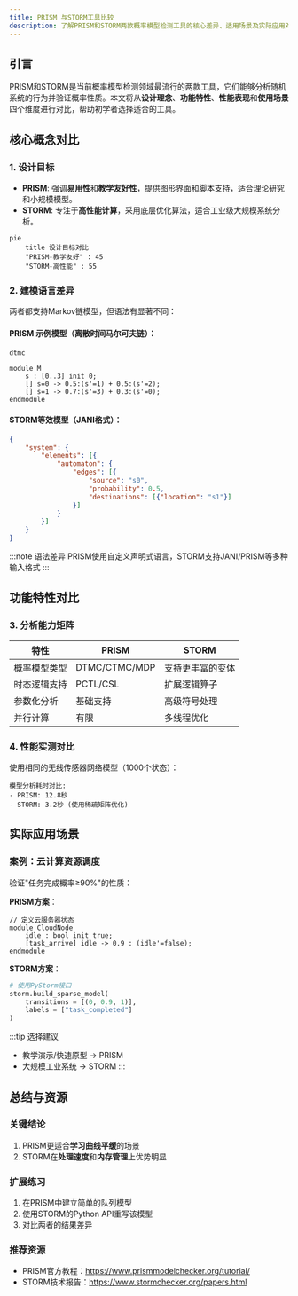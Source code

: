 ```yaml
---
title: PRISM 与STORM工具比较
description: 了解PRISM和STORM两款概率模型检测工具的核心差异、适用场景及实际应用对比
---
```


## 引言

PRISM和STORM是当前概率模型检测领域最流行的两款工具，它们能够分析随机系统的行为并验证概率性质。本文将从**设计理念**、**功能特性**、**性能表现**和**使用场景**四个维度进行对比，帮助初学者选择适合的工具。

## 核心概念对比

### 1. 设计目标
- **PRISM**: 强调**易用性**和**教学友好性**，提供图形界面和脚本支持，适合理论研究和小规模模型。
- **STORM**: 专注于**高性能计算**，采用底层优化算法，适合工业级大规模系统分析。

```mermaid
pie
    title 设计目标对比
    "PRISM-教学友好" : 45
    "STORM-高性能" : 55
```

### 2. 建模语言差异
两者都支持Markov链模型，但语法有显著不同：

#### PRISM 示例模型（离散时间马尔可夫链）：
```prism
dtmc

module M
    s : [0..3] init 0;
    [] s=0 -> 0.5:(s'=1) + 0.5:(s'=2);
    [] s=1 -> 0.7:(s'=3) + 0.3:(s'=0);
endmodule
```

#### STORM等效模型（JANI格式）：
```json
{
    "system": {
        "elements": [{
            "automaton": {
                "edges": [{
                    "source": "s0",
                    "probability": 0.5,
                    "destinations": [{"location": "s1"}]
                }]
            }
        }]
    }
}
```

:::note 语法差异
PRISM使用自定义声明式语言，STORM支持JANI/PRISM等多种输入格式
:::

## 功能特性对比

### 3. 分析能力矩阵

| 特性                | PRISM       | STORM       |
|---------------------|-------------|-------------|
| 概率模型类型        | DTMC/CTMC/MDP | 支持更丰富的变体 |
| 时态逻辑支持        | PCTL/CSL    | 扩展逻辑算子 |
| 参数化分析          | 基础支持     | 高级符号处理 |
| 并行计算            | 有限        | 多线程优化  |

### 4. 性能实测对比
使用相同的无线传感器网络模型（1000个状态）：

```text
模型分析耗时对比:
- PRISM: 12.8秒
- STORM: 3.2秒 (使用稀疏矩阵优化)
```

## 实际应用场景

### 案例：云计算资源调度
验证"任务完成概率≥90%"的性质：

**PRISM方案**：
```prism
// 定义云服务器状态
module CloudNode
    idle : bool init true;
    [task_arrive] idle -> 0.9 : (idle'=false);
endmodule
```

**STORM方案**：
```python
# 使用PyStorm接口
storm.build_sparse_model(
    transitions = [(0, 0.9, 1)],
    labels = ["task_completed"]
)
```

:::tip 选择建议
- 教学演示/快速原型 → PRISM
- 大规模工业系统 → STORM
:::

## 总结与资源

### 关键结论
1. PRISM更适合**学习曲线平缓**的场景
2. STORM在**处理速度**和**内存管理**上优势明显

### 扩展练习
1. 在PRISM中建立简单的队列模型
2. 使用STORM的Python API重写该模型
3. 对比两者的结果差异

### 推荐资源
- PRISM官方教程：https://www.prismmodelchecker.org/tutorial/
- STORM技术报告：https://www.stormchecker.org/papers.html